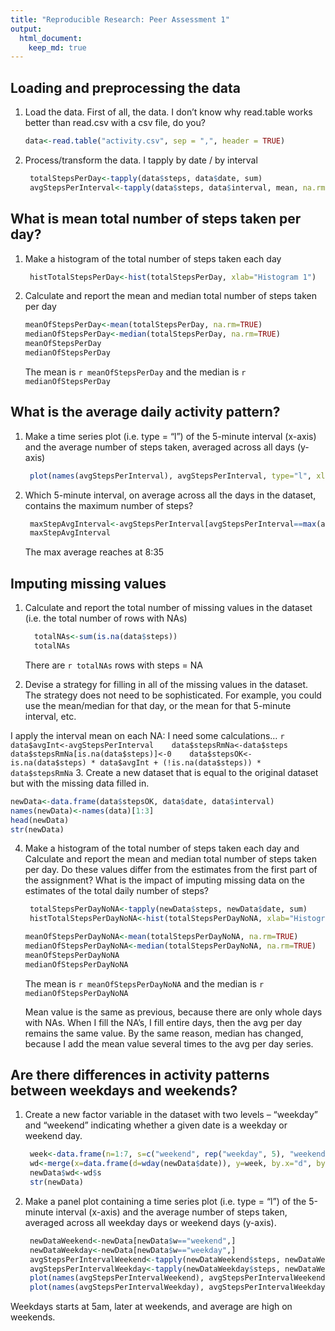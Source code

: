 ```yaml
---
title: "Reproducible Research: Peer Assessment 1"
output: 
  html_document:
    keep_md: true
---
```


## Loading and preprocessing the data
1. Load the data. First of all, the data. I don't know why read.table works better than read.csv with a csv file, do you?

   ```r
   data<-read.table("activity.csv", sep = ",", header = TRUE)
   ```

2. Process/transform the data. I tapply by date / by interval
   ```r
    totalStepsPerDay<-tapply(data$steps, data$date, sum) 
    avgStepsPerInterval<-tapply(data$steps, data$interval, mean, na.rm=TRUE) 
   ```
   
## What is mean total number of steps taken per day?

1. Make a histogram of the total number of steps taken each day
   ```r
    histTotalStepsPerDay<-hist(totalStepsPerDay, xlab="Histogram 1")
   ```


2. Calculate and report the mean and median total number of steps taken per day
   ```r
   meanOfStepsPerDay<-mean(totalStepsPerDay, na.rm=TRUE)
   medianOfStepsPerDay<-median(totalStepsPerDay, na.rm=TRUE)
   meanOfStepsPerDay
   medianOfStepsPerDay
   ```
   The mean is `r meanOfStepsPerDay` and the median is `r medianOfStepsPerDay`

## What is the average daily activity pattern?

1. Make a time series plot (i.e. type = "l") of the 5-minute interval (x-axis) and the average number of steps taken, averaged across all days (y-axis)
   ```r
    plot(names(avgStepsPerInterval), avgStepsPerInterval, type="l", xlab = "Intervals - Plot 1", ylab = "Avg Steps")
   ```
2. Which 5-minute interval, on average across all the days in the dataset, contains the maximum number of steps?
   ```r
    maxStepAvgInterval<-avgStepsPerInterval[avgStepsPerInterval==max(avgStepsPerInterval)]
    maxStepAvgInterval
   ```
  The max average reaches at 8:35


## Imputing missing values
1. Calculate and report the total number of missing values in the dataset (i.e. the total number of rows with NAs)
   ```r
     totalNAs<-sum(is.na(data$steps))
     totalNAs
   ```
   There are  `r totalNAs` rows with steps = NA

2. Devise a strategy for filling in all of the missing values in the dataset. The strategy does not need to be sophisticated. For example, you could use the mean/median for that day, or the mean for that 5-minute interval, etc.

  I apply the interval mean on each NA: I need some calculations...
   ```r
   data$avgInt<-avgStepsPerInterval
   data$stepsRmNa<-data$steps
   data$stepsRmNa[is.na(data$steps)]<-0
   data$stepsOK<-is.na(data$steps) * data$avgInt + (!is.na(data$steps)) * data$stepsRmNa
   ```
3. Create a new dataset that is equal to the original dataset but with the missing data filled in.   

   ```r
   newData<-data.frame(data$stepsOK, data$date, data$interval)
   names(newData)<-names(data)[1:3]
   head(newData)
   str(newData)
   ```
4. Make a histogram of the total number of steps taken each day and Calculate and report the mean and median total number of steps taken per day. Do these values differ from the estimates from the first part of the assignment? What is the impact of imputing missing data on the estimates of the total daily number of steps?

   ```r
    totalStepsPerDayNoNA<-tapply(newData$steps, newData$date, sum) 
    histTotalStepsPerDayNoNA<-hist(totalStepsPerDayNoNA, xlab="Histogram 2")

   meanOfStepsPerDayNoNA<-mean(totalStepsPerDayNoNA, na.rm=TRUE)
   medianOfStepsPerDayNoNA<-median(totalStepsPerDayNoNA, na.rm=TRUE)
   meanOfStepsPerDayNoNA
   medianOfStepsPerDayNoNA
   ```
   The mean is `r meanOfStepsPerDayNoNA` and the median is `r medianOfStepsPerDayNoNA`
    
    Mean value is the same as previous, because there are only whole days with NAs. When I fill the NA's, I fill entire days, then the avg per day remains the same value. By the same reason, median has changed, because I add the mean value several times to the avg per day series.
    
## Are there differences in activity patterns between weekdays and weekends?

1. Create a new factor variable in the dataset with two levels -- "weekday" and "weekend" indicating whether a given date is a weekday or weekend day.
   ```r
    week<-data.frame(n=1:7, s=c("weekend", rep("weekday", 5), "weekend")) #Weekend are days 1 and 7
    wd<-merge(x=data.frame(d=wday(newData$date)), y=week, by.x="d", by.y="n")
    newData$wd<-wd$s
    str(newData)
   ```

2. Make a panel plot containing a time series plot (i.e. type = "l") of the 5-minute interval (x-axis) and the average number of steps taken, averaged across all weekday days or weekend days (y-axis).
   ```r
    newDataWeekend<-newData[newData$w=="weekend",]
    newDataWeekday<-newData[newData$w=="weekday",]
    avgStepsPerIntervalWeekend<-tapply(newDataWeekend$steps, newDataWeekend$interval, mean, na.rm=TRUE) 
    avgStepsPerIntervalWeekday<-tapply(newDataWeekday$steps, newDataWeekday$interval, mean, na.rm=TRUE) 
    plot(names(avgStepsPerIntervalWeekend), avgStepsPerIntervalWeekend, type="l", xlab = "Intervals - Plot 2", ylab = "Avg Steps")
    plot(names(avgStepsPerIntervalWeekday), avgStepsPerIntervalWeekday, type="l", xlab = "Intervals - Plot 3", ylab = "Avg Steps")
   ```

  Weekdays starts at 5am, later at weekends, and average are high on weekends. 
